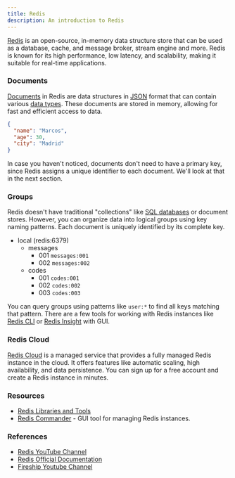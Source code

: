 ```yaml
---
title: Redis
description: An introduction to Redis
---
```



[Redis](https://redis.io/) is an open-source, in-memory data structure store that can be used as a database, cache, and message broker, stream engine and more. Redis is known for its high performance, low latency, and scalability, making it suitable for real-time applications.

<YouTube id="https://youtu.be/G1rOthIU-uo" posterQuality="max" />

### Documents

[Documents](https://redis.io/docs/latest/develop/get-started/document-database/) in Redis are data structures in [JSON](https://www.json.org/) format that can contain various [data types](https://redis.io/docs/latest/develop/data-types/). These documents are stored in memory, allowing for fast and efficient access to data.

```json
{
  "name": "Marcos",
  "age": 30,
  "city": "Madrid"
}
```

In case you haven't noticed, documents don't need to have a primary key, since Redis assigns a unique identifier to each document. We'll look at that in the next section.

### Groups

Redis doesn't have traditional "collections" like [SQL databases](/databases#sql) or document stores. However, you can organize data into logical groups using key naming patterns. Each document is uniquely identified by its complete key.

<FileTree>

- local (redis:6379)
  - messages
    - 001 `messages:001`
    - 002 `messages:002`
  - codes
    - 001 `codes:001`
    - 002 `codes:002`
    - 003 `codes:003`

</FileTree>

You can query groups using patterns like `user:*` to find all keys matching that pattern. There are a few tools for working with Redis instances like [Redis CLI](https://redis.io/docs/latest/cli/) or [Redis Insight](https://redis.io/insight/) with GUI.

### Redis Cloud

[Redis Cloud](https://redis.io/cloud/) is a managed service that provides a fully managed Redis instance in the cloud. It offers features like automatic scaling, high availability, and data persistence. You can sign up for a free account and create a Redis instance in minutes.

### Resources

- [Redis Libraries and Tools](https://redis.io/docs/latest/integrate/)
- [Redis Commander](https://github.com/joeferner/redis-commander) - GUI tool for managing Redis instances.

### References

- [Redis YouTube Channel](https://youtube.com/@RedisInc)
- [Redis Official Documentation](https://redis.io/docs/)
- [Fireship Youtube Channel](https://youtube.com/@Fireship)

